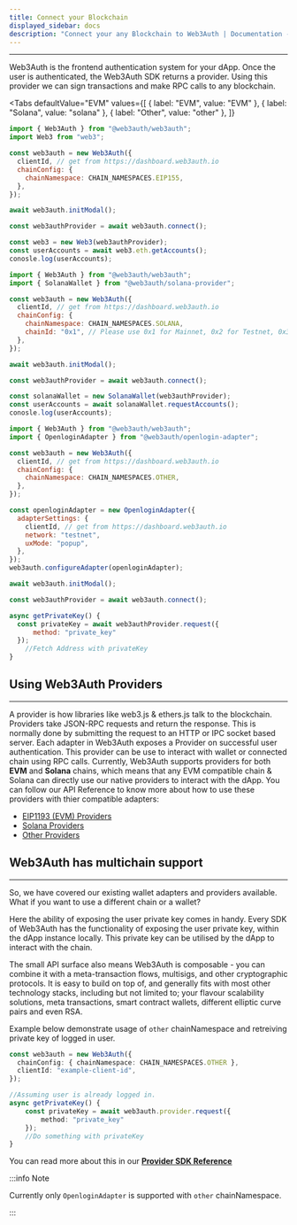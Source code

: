 ```yaml
---
title: Connect your Blockchain
displayed_sidebar: docs
description: "Connect your any Blockchain to Web3Auth | Documentation - Web3Auth"
---
```



---

Web3Auth is the frontend authentication system for your dApp. Once the user is authenticated, the Web3Auth SDK returns a provider. Using this provider
we can sign transactions and make RPC calls to any blockchain.

<Tabs
defaultValue="EVM"
values={[
  { label: "EVM", value: "EVM" },
  { label: "Solana", value: "solana" },
  { label: "Other", value: "other" },
]}
>
<TabItem value="EVM">

```js
import { Web3Auth } from "@web3auth/web3auth";
import Web3 from "web3";

const web3auth = new Web3Auth({
  clientId, // get from https://dashboard.web3auth.io
  chainConfig: {
    chainNamespace: CHAIN_NAMESPACES.EIP155,
  },
});

await web3auth.initModal();

const web3authProvider = await web3auth.connect();

const web3 = new Web3(web3authProvider);
const userAccounts = await web3.eth.getAccounts();
conosle.log(userAccounts);
```

</TabItem>
<TabItem value="solana">

```js
import { Web3Auth } from "@web3auth/web3auth";
import { SolanaWallet } from "@web3auth/solana-provider";

const web3auth = new Web3Auth({
  clientId, // get from https://dashboard.web3auth.io
  chainConfig: {
    chainNamespace: CHAIN_NAMESPACES.SOLANA,
    chainId: "0x1", // Please use 0x1 for Mainnet, 0x2 for Testnet, 0x3 for Devnet
  },
});

await web3auth.initModal();

const web3authProvider = await web3auth.connect();

const solanaWallet = new SolanaWallet(web3authProvider);
const userAccounts = await solanaWallet.requestAccounts();
conosle.log(userAccounts);
```

</TabItem>
<TabItem value="other">

```js
import { Web3Auth } from "@web3auth/web3auth";
import { OpenloginAdapter } from "@web3auth/openlogin-adapter";

const web3auth = new Web3Auth({
  clientId, // get from https://dashboard.web3auth.io
  chainConfig: {
    chainNamespace: CHAIN_NAMESPACES.OTHER,
  },
});

const openloginAdapter = new OpenloginAdapter({
  adapterSettings: {
    clientId, // get from https://dashboard.web3auth.io
    network: "testnet",
    uxMode: "popup",
  },
});
web3auth.configureAdapter(openloginAdapter);

await web3auth.initModal();

const web3authProvider = await web3auth.connect();

async getPrivateKey() {
  const privateKey = await web3authProvider.request({
      method: "private_key"
  });
    //Fetch Address with privateKey
}

```

</TabItem>

</Tabs>

## Using Web3Auth Providers

---

A provider is how libraries like web3.js & ethers.js talk to the blockchain. Providers take JSON-RPC requests and return the response. This is
normally done by submitting the request to an HTTP or IPC socket based server. Each adapter in Web3Auth exposes a Provider on successful user
authentication. This provider can be use to interact with wallet or connected chain using RPC calls. Currently, Web3Auth supports providers for both
**EVM** and **Solana** chains, which means that any EVM compatible chain & Solana can directly use our native providers to interact with the dApp. You
can follow our API Reference to know more about how to use these providers with thier compatible adapters:

- [EIP1193 (EVM) Providers](/sdk/web/providers/evm)
- [Solana Providers](/sdk/web/providers/solana)
- [Other Providers](/sdk/web/providers/other)

## Web3Auth has multichain support

---

So, we have covered our existing wallet adapters and providers available. What if you want to use a different chain or a wallet?

Here the ability of exposing the user private key comes in handy. Every SDK of Web3Auth has the functionality of exposing the user private key, within
the dApp instance locally. This private key can be utilised by the dApp to interact with the chain.

The small API surface also means Web3Auth is composable - you can combine it with a meta-transaction flows, multisigs, and other cryptographic
protocols. It is easy to build on top of, and generally fits with most other technology stacks, including but not limited to; your flavour scalability
solutions, meta transactions, smart contract wallets, different elliptic curve pairs and even RSA.

Example below demonstrate usage of `other` chainNamespace and retreiving private key of logged in user.

```ts
const web3auth = new Web3Auth({
  chainConfig: { chainNamespace: CHAIN_NAMESPACES.OTHER },
  clientId: "example-client-id",
});

//Assuming user is already logged in.
async getPrivateKey() {
    const privateKey = await web3auth.provider.request({
        method: "private_key"
    });
    //Do something with privateKey
}
```

You can read more about this in our [**Provider SDK Reference**](/sdk/web/providers)

:::info Note

Currently only `OpenloginAdapter` is supported with `other` chainNamespace.

:::
